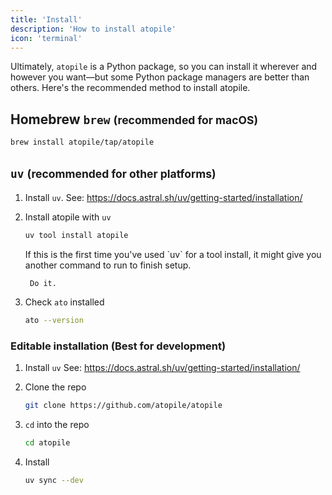 ```yaml
---
title: 'Install'
description: 'How to install atopile'
icon: 'terminal'
---
```



<QuickstartInstall />


Ultimately, `atopile` is a Python package, so you can install it wherever and however you want—but some Python package managers are better than others. Here's the recommended method to install atopile.


## Homebrew `brew` <small>(recommended for macOS)</small>

``` sh
brew install atopile/tap/atopile
```


## `uv` <small>(recommended for other platforms)</small>

1. Install `uv`. See: https://docs.astral.sh/uv/getting-started/installation/

2. Install atopile with `uv`

    ``` sh
    uv tool install atopile
    ```

    <Warning>
        If this is the first time you've used `uv` for a tool install, it might give you another command to run to finish setup.

        Do it.
    </Warning>

3. Check `ato` installed

    ``` sh
    ato --version
    ```


### Editable installation (Best for development)

1. Install `uv`
    See: https://docs.astral.sh/uv/getting-started/installation/

3. Clone the repo

    ``` sh
    git clone https://github.com/atopile/atopile
    ```

4. `cd` into the repo

    ``` sh
    cd atopile
    ```

5. Install

    ``` sh
    uv sync --dev
    ```
